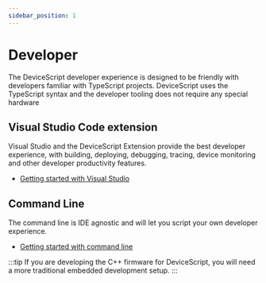```yaml
---
sidebar_position: 1
---
```


# Developer

The DeviceScript developer experience is designed to be friendly with developers familiar with TypeScript projects.
DeviceScript uses the TypeScript syntax and the developer tooling does not require any special hardware

## Visual Studio Code extension

Visual Studio and the DeviceScript Extension provide the best developer experience, with building, deploying, debugging,
tracing, device monitoring and other developer productivity features.

-   [Getting started with Visual Studio](/getting-started/vscode)

## Command Line

The command line is IDE agnostic and will let you script your own developer experience.

-   [Getting started with command line](/getting-started/cli)

:::tip
If you are developing the C++ firmware for DeviceScript,
you will need a more traditional embedded development setup.
:::
